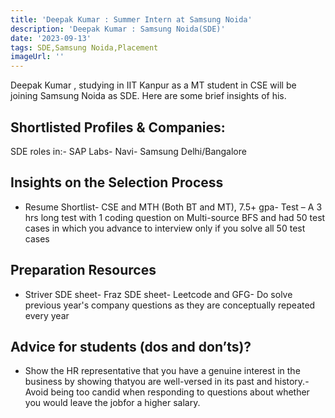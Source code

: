```yaml
---
title: 'Deepak Kumar : Summer Intern at Samsung Noida'
description: 'Deepak Kumar : Samsung Noida(SDE)'
date: '2023-09-13'
tags: SDE,Samsung Noida,Placement
imageUrl: ''
---
```


Deepak Kumar , studying in IIT Kanpur as a MT student in CSE will be joining Samsung Noida as SDE. Here are some brief insights of his.

## Shortlisted Profiles & Companies:
SDE roles in:- SAP Labs- Navi- Samsung Delhi/Bangalore

## Insights on the Selection Process
- Resume Shortlist- CSE and MTH (Both BT and MT), 7.5+ gpa- Test – A 3 hrs long test with 1 coding question on Multi-source BFS and had 50 test cases in which you advance to interview only if you solve all 50 test cases

##  Preparation Resources
- Striver SDE sheet- Fraz SDE sheet- Leetcode and GFG- Do solve previous year's company questions as they are conceptually repeated every year

## Advice for students (dos and don’ts)? 
- Show the HR representative that you have a genuine interest in the business by showing thatyou are well-versed in its past and history.- Avoid being too candid when responding to questions about whether you would leave the jobfor a higher salary.

